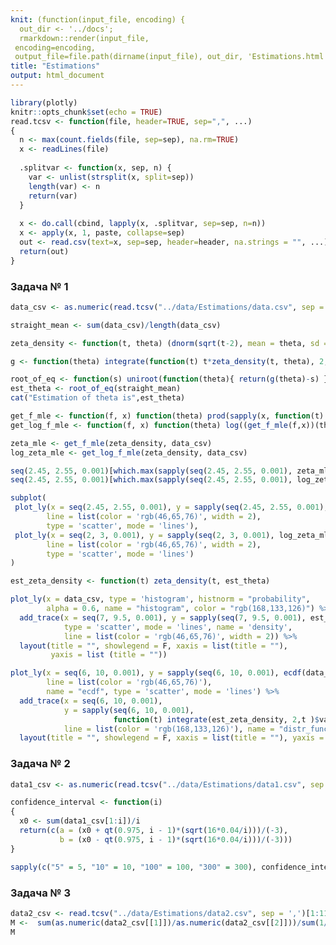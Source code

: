 ```yaml
---
knit: (function(input_file, encoding) {
  out_dir <- '../docs';
  rmarkdown::render(input_file,
 encoding=encoding,
 output_file=file.path(dirname(input_file), out_dir, 'Estimations.html'))})
title: "Estimations"
output: html_document
---
```


```r
library(plotly)
knitr::opts_chunk$set(echo = TRUE)
read.tcsv <- function(file, header=TRUE, sep=",", ...) 
{
  n <- max(count.fields(file, sep=sep), na.rm=TRUE)
  x <- readLines(file)
  
  .splitvar <- function(x, sep, n) {
    var <- unlist(strsplit(x, split=sep))
    length(var) <- n
    return(var)
  }
  
  x <- do.call(cbind, lapply(x, .splitvar, sep=sep, n=n))
  x <- apply(x, 1, paste, collapse=sep)
  out <- read.csv(text=x, sep=sep, header=header, na.strings = "", ...)
  return(out)
}
```

### Задача № 1

```r
data_csv <- as.numeric(read.tcsv("../data/Estimations/data.csv", sep = ',')[1:336,10])
```

```r
straight_mean <- sum(data_csv)/length(data_csv)
```


```r
zeta_density <- function(t, theta) (dnorm(sqrt(t-2), mean = theta, sd = 0.1)+dnorm(-sqrt(t-2), mean = theta, sd = 0.1))/(2*sqrt(t-2))

g <- function(theta) integrate(function(t) t*zeta_density(t, theta), 2, Inf)$value

root_of_eq <- function(s) uniroot(function(theta){ return(g(theta)-s) }, c(0,5))$root
est_theta <- root_of_eq(straight_mean)
cat("Estimation of theta is",est_theta)
```

```r
get_f_mle <- function(f, x) function(theta) prod(sapply(x, function(t) f(t,theta)))
get_log_f_mle <- function(f, x) function(theta) log((get_f_mle(f,x))(theta))

zeta_mle <- get_f_mle(zeta_density, data_csv)
log_zeta_mle <- get_log_f_mle(zeta_density, data_csv)

seq(2.45, 2.55, 0.001)[which.max(sapply(seq(2.45, 2.55, 0.001), zeta_mle))]
seq(2.45, 2.55, 0.001)[which.max(sapply(seq(2.45, 2.55, 0.001), log_zeta_mle))]
```

```r

subplot(
 plot_ly(x = seq(2.45, 2.55, 0.001), y = sapply(seq(2.45, 2.55, 0.001), zeta_mle),
        line = list(color = 'rgb(46,65,76)', width = 2),
        type = 'scatter', mode = 'lines'),
 plot_ly(x = seq(2, 3, 0.001), y = sapply(seq(2, 3, 0.001), log_zeta_mle), 
        line = list(color = 'rgb(46,65,76)', width = 2),
        type = 'scatter', mode = 'lines')
)
```

```r
est_zeta_density <- function(t) zeta_density(t, est_theta)

plot_ly(x = data_csv, type = 'histogram', histnorm = "probability",
        alpha = 0.6, name = "histogram", color = "rgb(168,133,126)") %>%
  add_trace(x = seq(7, 9.5, 0.001), y = sapply(seq(7, 9.5, 0.001), est_zeta_density),
            type = 'scatter', mode = 'lines', name = 'density',
            line = list(color = 'rgb(46,65,76)', width = 2)) %>%
  layout(title = "", showlegend = F, xaxis = list(title = ""),
         yaxis = list (title = ""))
```

```r
plot_ly(x = seq(6, 10, 0.001), y = sapply(seq(6, 10, 0.001), ecdf(data_csv)),
        line = list(color = 'rgb(46,65,76)'),
        name = "ecdf", type = 'scatter', mode = 'lines') %>%
  add_trace(x = seq(6, 10, 0.001), 
            y = sapply(seq(6, 10, 0.001),
                       function(t) integrate(est_zeta_density, 2,t )$value),
            line = list(color = 'rgb(168,133,126)'), name = "distr_func") %>% 
  layout(title = "", showlegend = F, xaxis = list(title = ""), yaxis = list (title = ""))
```

### Задача № 2

```r
data1_csv <- as.numeric(read.tcsv("../data/Estimations/data1.csv", sep = ',')[1:351,5])
```

```r
confidence_interval <- function(i)
{
  x0 <- sum(data1_csv[1:i])/i
  return(c(a = (x0 + qt(0.975, i - 1)*(sqrt(16*0.04/i)))/(-3),
           b = (x0 - qt(0.975, i - 1)*(sqrt(16*0.04/i)))/(-3)))
}

sapply(c("5" = 5, "10" = 10, "100" = 100, "300" = 300), confidence_interval)

```

### Задача № 3

```r
data2_csv <- read.tcsv("../data/Estimations/data2.csv", sep = ',')[1:115,9:10]
M <-  sum(as.numeric(data2_csv[[1]])/as.numeric(data2_csv[[2]]))/sum(1/as.numeric(data2_csv[[2]]))
M
```


